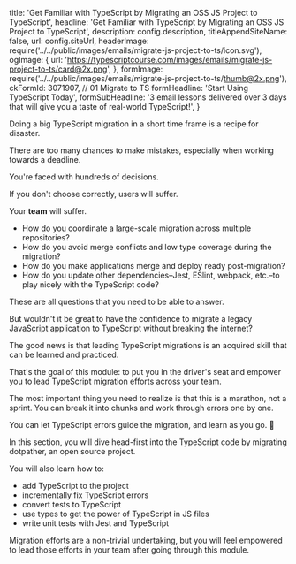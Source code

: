 
  title:
    'Get Familiar with TypeScript by Migrating an OSS JS Project to TypeScript',
  headline:
    'Get Familiar with TypeScript by <span className="bg-gradient-to-l from-sky-50 to-yellow-200 bg-clip-text text-transparent decoration-clone">Migrating an OSS JS</span> Project to TypeScript',
  description: config.description,
  titleAppendSiteName: false,
  url: config.siteUrl,
  headerImage: require('../../public/images/emails/migrate-js-project-to-ts/icon.svg'),
  ogImage: {
    url: 'https://typescriptcourse.com/images/emails/migrate-js-project-to-ts/card@2x.png',
  },
  formImage: require('../../public/images/emails/migrate-js-project-to-ts/thumb@2x.png'),
  ckFormId: 3071907, // 01 Migrate to TS
  formHeadline: 'Start Using TypeScript Today',
  formSubHeadline:
    '3 email lessons delivered over 3 days that will give you a taste of real-world TypeScript!',
}


Doing a big TypeScript migration in a short time frame is a recipe for disaster.

There are too many chances to make mistakes, especially when working towards a deadline.

You're faced with hundreds of decisions.

If you don't choose correctly, users will suffer.

Your **team** will suffer.

- How do you coordinate a large-scale migration across multiple repositories?
- How do you avoid merge conflicts and low type coverage during the migration?
- How do you make applications merge and deploy ready post-migration?
- How do you update other dependencies–Jest, ESlint, webpack, etc.–to play nicely with the TypeScript code?

These are all questions that you need to be able to answer.

But wouldn't it be great to have the confidence to migrate a legacy JavaScript application to TypeScript without breaking the internet?

The good news is that leading TypeScript migrations is an acquired skill that can be learned and practiced.

That's the goal of this module: to put you in the driver's seat and empower you to lead TypeScript migration efforts across your team.

The most important thing you need to realize is that this is a marathon, not a sprint. You can break it into chunks and work through errors one by one.

You can let TypeScript errors guide the migration, and learn as you go. 🤯

In this section, you will dive head-first into the TypeScript code by migrating dotpather, an open source project.

<CheckList className="bg-black/20 bg-opacity-5 lg:px-12 md:px-8 px-5 pb-5 pt-3 lg:-mx-12 md:-mx-8 -mx-5 sm:rounded-lg">

You will also learn how to:

- add TypeScript to the project
- incrementally fix TypeScript errors
- convert tests to TypeScript
- use types to get the power of TypeScript in JS files
- write unit tests with Jest and TypeScript

</CheckList>

Migration efforts are a non-trivial undertaking, but you will feel empowered to lead those efforts in your team after going through this module.
